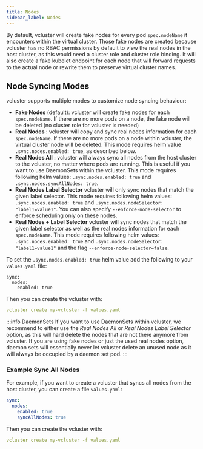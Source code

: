 ```yaml
---
title: Nodes
sidebar_label: Nodes
---
```


By default, vcluster will create fake nodes for every pod `spec.nodeName` it encounters within the virtual cluster. Those fake nodes are created because vcluster has no RBAC permissions by default to view the real nodes in the host cluster, as this would need a cluster role and cluster role binding. It will also create a fake kubelet endpoint for each node that will forward requests to the actual node or rewrite them to preserve virtual cluster names.

## Node Syncing Modes

vcluster supports multiple modes to customize node syncing behaviour:
- **Fake Nodes** (default): vcluster will create fake nodes for each `spec.nodeName`. If there are no more pods on a node, the fake node will be deleted (no cluster role for vcluster is needed)
- **Real Nodes** : vcluster will copy and sync real nodes information for each `spec.nodeName`. If there are no more pods on a node within vcluster, the virtual cluster node will be deleted. This mode requires helm value `.sync.nodes.enabled: true`, as described below.
- **Real Nodes All** : vcluster will always sync all nodes from the host cluster to the vcluster, no matter where pods are running. This is useful if you want to use DaemonSets within the vcluster. This mode requires following helm values: `.sync.nodes.enabled: true` and `.sync.nodes.syncAllNodes: true`.
- **Real Nodes Label Selector** vcluster will only sync nodes that match the given label selector. This mode requires following helm values: `.sync.nodes.enabled: true` and `.sync.nodes.nodeSelector: "label1=value1"`. You can also specify `--enforce-node-selector` to enforce scheduling only on these nodes. 
- **Real Nodes + Label Selector** vcluster will sync nodes that match the given label selector as well as the real nodes information for each `spec.nodeName`. This mode requires following helm values: `.sync.nodes.enabled: true` and `.sync.nodes.nodeSelector: "label1=value1"` and the flag `--enforce-node-selector=false`.

To set the `.sync.nodes.enabled: true` helm value add the following to your `values.yaml` file:
```
sync:
  nodes:
    enabled: true
```
Then you can create the vcluster with:

```yaml
vcluster create my-vcluster -f values.yaml
```

:::info DaemonSets
If you want to use DaemonSets within vcluster, we recommend to either use the *Real Nodes All* or *Real Nodes Label Selector* option, as this will hard delete the nodes that are not there anymore from vcluster. If you are using fake nodes or just the used real nodes option, daemon sets will essentially never let vcluster delete an unused node as it will always be occupied by a daemon set pod. 
:::

### Example Sync All Nodes

For example, if you want to create a vcluster that syncs all nodes from the host cluster, you can create a file `values.yaml`:

```yaml
sync:
  nodes:
    enabled: true
    syncAllNodes: true
```

Then you can create the vcluster with:

```yaml
vcluster create my-vcluster -f values.yaml
```

